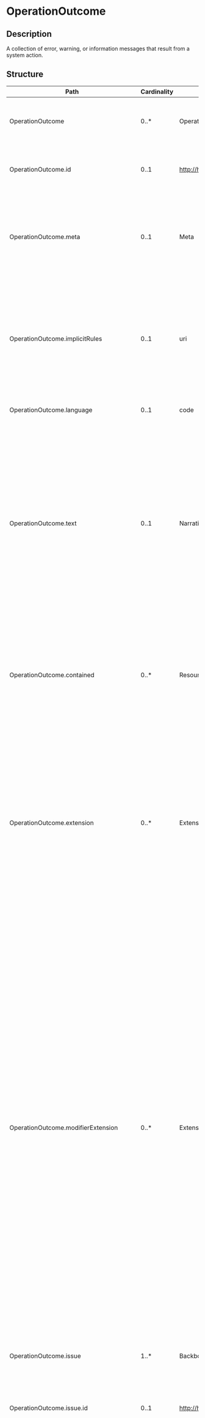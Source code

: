 # OperationOutcome
 ## Description 
 A collection of error, warning, or information messages that result from a system action.
 ## Structure 
 | Path | Cardinality | Type | Description 
 | ---- | ----------- | ---- | -------  
 | OperationOutcome | 0..* | OperationOutcome | A collection of error, warning, or information messages that result from a system action. 
 | OperationOutcome.id | 0..1 | http://hl7.org/fhirpath/System.String | The logical id of the resource, as used in the URL for the resource. Once assigned, this value never changes. 
 | OperationOutcome.meta | 0..1 | Meta | The metadata about the resource. This is content that is maintained by the infrastructure. Changes to the content might not always be associated with version changes to the resource. 
 | OperationOutcome.implicitRules | 0..1 | uri | A reference to a set of rules that were followed when the resource was constructed, and which must be understood when processing the content. Often, this is a reference to an implementation guide that defines the special rules along with other profiles etc. 
 | OperationOutcome.language | 0..1 | code | The base language in which the resource is written. 
 | OperationOutcome.text | 0..1 | Narrative | A human-readable narrative that contains a summary of the resource and can be used to represent the content of the resource to a human. The narrative need not encode all the structured data, but is required to contain sufficient detail to make it "clinically safe" for a human to just read the narrative. Resource definitions may define what content should be represented in the narrative to ensure clinical safety. 
 | OperationOutcome.contained | 0..* | Resource | These resources do not have an independent existence apart from the resource that contains them - they cannot be identified independently, and nor can they have their own independent transaction scope. 
 | OperationOutcome.extension | 0..* | Extension | May be used to represent additional information that is not part of the basic definition of the resource. To make the use of extensions safe and manageable, there is a strict set of governance  applied to the definition and use of extensions. Though any implementer can define an extension, there is a set of requirements that SHALL be met as part of the definition of the extension. 
 | OperationOutcome.modifierExtension | 0..* | Extension | May be used to represent additional information that is not part of the basic definition of the resource and that modifies the understanding of the element that contains it and/or the understanding of the containing element's descendants. Usually modifier elements provide negation or qualification. To make the use of extensions safe and manageable, there is a strict set of governance applied to the definition and use of extensions. Though any implementer is allowed to define an extension, there is a set of requirements that SHALL be met as part of the definition of the extension. Applications processing a resource are required to check for modifier extensions.Modifier extensions SHALL NOT change the meaning of any elements on Resource or DomainResource (including cannot change the meaning of modifierExtension itself). 
 | OperationOutcome.issue | 1..* | BackboneElement | An error, warning, or information message that results from a system action. 
 | OperationOutcome.issue.id | 0..1 | http://hl7.org/fhirpath/System.String | Unique id for the element within a resource (for internal references). This may be any string value that does not contain spaces. 
 | OperationOutcome.issue.extension | 0..* | Extension | May be used to represent additional information that is not part of the basic definition of the element. To make the use of extensions safe and manageable, there is a strict set of governance  applied to the definition and use of extensions. Though any implementer can define an extension, there is a set of requirements that SHALL be met as part of the definition of the extension. 
 | OperationOutcome.issue.modifierExtension | 0..* | Extension | May be used to represent additional information that is not part of the basic definition of the element and that modifies the understanding of the element in which it is contained and/or the understanding of the containing element's descendants. Usually modifier elements provide negation or qualification. To make the use of extensions safe and manageable, there is a strict set of governance applied to the definition and use of extensions. Though any implementer can define an extension, there is a set of requirements that SHALL be met as part of the definition of the extension. Applications processing a resource are required to check for modifier extensions.Modifier extensions SHALL NOT change the meaning of any elements on Resource or DomainResource (including cannot change the meaning of modifierExtension itself). 
 | OperationOutcome.issue.severity | 1..1 | code | Indicates whether the issue indicates a variation from successful processing. 
 | OperationOutcome.issue.code | 1..1 | code | Describes the type of the issue. The system that creates an OperationOutcome SHALL choose the most applicable code from the IssueType value set, and may additional provide its own code for the error in the details element. 
 | OperationOutcome.issue.details | 0..1 | CodeableConcept | Additional details about the error. This may be a text description of the error or a system code that identifies the error. 
 | OperationOutcome.issue.diagnostics | 0..1 | string | Additional diagnostic information about the issue. 
 | OperationOutcome.issue.location | 0..* | string | This element is deprecated because it is XML specific. It is replaced by issue.expression, which is format independent, and simpler to parse. For resource issues, this will be a simple XPath limited to element names, repetition indicators and the default child accessor that identifies one of the elements in the resource that caused this issue to be raised.  For HTTP errors, will be "http." + the parameter name. 
 | OperationOutcome.issue.expression | 0..* | string | A [simple subset of FHIRPath](fhirpath.html#simple) limited to element names, repetition indicators and the default child accessor that identifies one of the elements in the resource that caused this issue to be raised. 
 ## Search Parameters 
 | Name | Type | Description  | Expression  
 | ---- | ---- | ------- | ------  
 | _text | string | Search on the narrative of the resource |   
 | _content | string | Search on the entire content of the resource |   
 | _id | token | Logical id of this artifact | Resource.id  
 | _lastUpdated | date | When the resource version last changed | Resource.meta.lastUpdated  
 | _profile | uri | Profiles this resource claims to conform to | Resource.meta.profile  
 | _query | token | A custom search profile that describes a specific defined query operation |   
 | _security | token | Security Labels applied to this resource | Resource.meta.security  
 | _source | uri | Identifies where the resource comes from | Resource.meta.source  
 | _tag | token | Tags applied to this resource | Resource.meta.tag  
 | _iguhealth-version-seq | number | The version sequence of the resource | Resource.meta.extension.where(url='https://iguhealth.app/version-sequence').value  
 | _iguhealth-author | token | The author of the resource | Resource.meta.extension.where(url='https://iguhealth.app/author').value  
